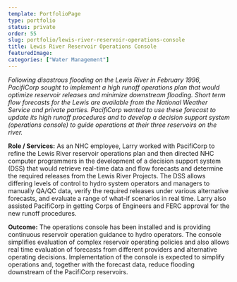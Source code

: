 ```yaml
---
template: PortfolioPage
type: portfolio
status: private
order: 55
slug: portfolio/lewis-river-reservoir-operations-console
title: Lewis River Reservoir Operations Console
featuredImage: 
categories: ["Water Management"]
---
```


_Following disastrous flooding on the Lewis River in February 1996, PacifiCorp sought to implement a high runoff operations plan that would optimize reservoir releases and minimize downstream flooding. Short term flow forecasts for the Lewis are available from the National Weather Service and private parties. PacifiCorp wanted to use these forecast to update its high runoff procedures and to develop a decision support system (operations console) to guide operations at their three reservoirs on the river._  
  
**Role / Services:** As an NHC employee, Larry worked with PacifiCorp to refine the Lewis River reservoir operations plan and then directed NHC computer programmers in the development of a decision support system (DSS) that would retrieve real-time data and flow forecasts and determine the required releases from the Lewis River Projects. The DSS allows differing levels of control to hydro system operators and managers to manually QA/QC data, verify the required releases under various alternative forecasts, and evaluate a range of what-if scenarios in real time. Larry also assisted PacifiCorp in getting Corps of Engineers and FERC approval for the new runoff procedures.  
  
**Outcome:** The operations console has been installed and is providing continuous reservoir operation guidance to hydro operators. The console simplifies evaluation of complex reservoir operating policies and also allows real time evaluation of forecasts from different providers and alternative operating decisions. Implementation of the console is expected to simplify operations and, together with the forecast data, reduce flooding downstream of the PacifiCorp reservoirs.